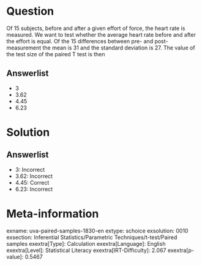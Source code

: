 Question
========

Of 15 subjects, before and after a given effort of force, the heart rate is measured. We want to test whether the average heart rate before and after the effort is equal. Of the 15 differences between pre- and post-measurement the mean is 31 and the standard deviation is 27. The value of the test size of the paired T test is then

Answerlist
----------

* 3
* 3.62
* 4.45
* 6.23

Solution
========

Answerlist
----------

* 3: Incorrect
* 3.62: Incorrect
* 4.45: Correct
* 6.23: Incorrect

Meta-information
================
exname: uva-paired-samples-1830-en
extype: schoice
exsolution: 0010
exsection: Inferential Statistics/Parametric Techniques/t-test/Paired samples
exextra[Type]: Calculation
exextra[Language]: English
exextra[Level]: Statistical Literacy
exextra[IRT-Difficulty]: 2.067
exextra[p-value]: 0.5467
